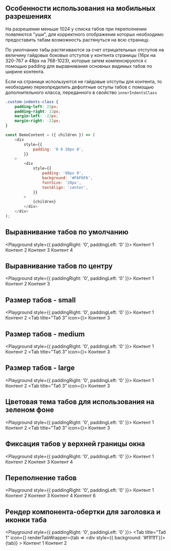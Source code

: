 
## Особенности использования на мобильных разрешениях
На разрешении меньше 1024 у списка табов при переполнении появляются "уши",
для корректного отображения которых необходимо предоставить табам возможность растянуться на всю страницу.

По умолчанию табы растягиваются за счет отрицательных отступов на величину гайдовых боковых отступов у контента страницы (16px на 320-767 и 48px на 768-1023),
которые затем компенсируются с помощью padding для выравнивания основных видимых табов по ширине контента.

Если на странице используются не гайдовые отступы для контента, то необходимо переопределить дефолтные оступы табов с помощью дополнительного класса, переданного в свойство `innerIndentsClass`
``` css
.custom-indents-class {
    padding-left: 22px;
    padding-right: 22px;
    margin-left: -22px;
    margin-right: -22px;
}
```

```javascript collapse=Код DemoContent
const DemoContent = ({ children }) => (
    <div
        style={{
            padding: '0 0 20px 0',
        }}
    >
        <div
            style={{
                padding: '80px 0',
                background: '#F6F6F6',
                fontSize: '20px',
                textAlign: 'center',
            }}
        >
            {children}
        </div>
    </div>
);
```

## Выравнивание табов по умолчанию

<Playground style={{ paddingRight: '0', paddingLeft: '0' }}>
    <ContentArea>
        <Tabs>
            <Tab title="Таб 1">
                <DemoContent>Контент 1</DemoContent>
            </Tab>
            <Tab title="Таб 2">
                <DemoContent>Контент 2</DemoContent>
            </Tab>
            <Tab title="Таб 3">
                <DemoContent>Контент 3</DemoContent>
            </Tab>
            <Tab title="Таб 4">
                <DemoContent>Контент 4</DemoContent>
            </Tab>
        </Tabs>
    </ContentArea>
</Playground>

## Выравнивание табов по центру

<Playground style={{ paddingRight: '0', paddingLeft: '0' }}>
    <ContentArea>
        <Tabs hAlign="center">
            <Tab title="Таб 1">
                <DemoContent>Контент 1</DemoContent>
            </Tab>
            <Tab title="Таб 2">
                <DemoContent>Контент 2</DemoContent>
            </Tab>
            <Tab title="Таб 3">
                <DemoContent>Контент 3</DemoContent>
            </Tab>
        </Tabs>
    </ContentArea>
</Playground>

## Размер табов - small

<Playground style={{ paddingRight: '0', paddingLeft: '0' }}>
    <ContentArea>
        <Tabs size="small">
            <Tab title="Таб 1">
                <DemoContent>Контент 1</DemoContent>
            </Tab>
            <Tab title="Таб 2">
                <DemoContent>Контент 2</DemoContent>
            </Tab>
            <Tab title="Таб 3" icon={<Balance />}>
                <DemoContent>Контент 3</DemoContent>
            </Tab>
        </Tabs>
    </ContentArea>
</Playground>

## Размер табов - medium

<Playground style={{ paddingRight: '0', paddingLeft: '0' }}>
    <ContentArea>
        <Tabs size="medium">
            <Tab title="Таб 1">
                <DemoContent>Контент 1</DemoContent>
            </Tab>
            <Tab title="Таб 2">
                <DemoContent>Контент 2</DemoContent>
            </Tab>
            <Tab title="Таб 3" icon={<Balance />}>
                <DemoContent>Контент 3</DemoContent>
            </Tab>
        </Tabs>
    </ContentArea>
</Playground>

## Размер табов - large

<Playground style={{ paddingRight: '0', paddingLeft: '0' }}>
    <ContentArea>
        <Tabs size="large">
            <Tab title="Таб 1">
                <DemoContent>Контент 1</DemoContent>
            </Tab>
            <Tab title="Таб 2">
                <DemoContent>Контент 2</DemoContent>
            </Tab>
            <Tab title="Таб 3" icon={<Balance />}>
                <DemoContent>Контент 3</DemoContent>
            </Tab>
        </Tabs>
    </ContentArea>
</Playground>

## Цветовая тема табов для использования на зеленом фоне

<Playground style={{ paddingRight: '0', paddingLeft: '0' }}>
    <ContentArea outerBackgroundColor="green">
        <Tabs size="large" tabColorTheme="green">
            <Tab title="Таб 1">
                <DemoContent>Контент 1</DemoContent>
            </Tab>
            <Tab title="Таб 2">
                <DemoContent>Контент 2</DemoContent>
            </Tab>
            <Tab title="Таб 3" icon={<Balance />}>
                <DemoContent>Контент 3</DemoContent>
            </Tab>
        </Tabs>
    </ContentArea>
</Playground>

## Фиксация табов у верхней границы окна

<Playground style={{ paddingRight: '0', paddingLeft: '0' }}>
    <ContentArea>
        <Tabs sticky>
            <Tab title="Таб 1">
                <DemoContent>Контент 1</DemoContent>
            </Tab>
            <Tab title="Таб 2">
                <DemoContent>Контент 2</DemoContent>
            </Tab>
            <Tab title="Таб 3">
                <DemoContent>Контент 3</DemoContent>
            </Tab>
            <Tab title="Таб 4">
                <DemoContent>Контент 4</DemoContent>
            </Tab>
        </Tabs>
    </ContentArea>
</Playground>

## Переполнение табов

<Playground style={{ paddingRight: '0', paddingLeft: '0' }}>
    <ContentArea>
        <Tabs>
            <Tab title="Таб с большим количеством текста 1">
                <DemoContent>Контент 1</DemoContent>
            </Tab>
            <Tab title="Таб с большим количеством текста 2">
                <DemoContent>Контент 2</DemoContent>
            </Tab>
            <Tab title="Таб с большим количеством текста 3">
                <DemoContent>Контент 3</DemoContent>
            </Tab>
            <Tab title="Таб с большим количеством текста 4">
                <DemoContent>Контент 4</DemoContent>
            </Tab>
            <Tab title="Таб с большим количеством текста 6">
                <DemoContent>Контент 6</DemoContent>
            </Tab>
        </Tabs>
    </ContentArea>
</Playground>

## Рендер компонента-обертки для заголовка и иконки таба

<Playground style={{ paddingRight: '0', paddingLeft: '0' }}>
    <ContentArea>
        <Tabs>
            <Tab
                title="Таб 1"
                icon={<Balance />}
                renderTabWrapper={tab => <div style={{ background: '#f1f1f1'}}>{tab}</div>}
            >
                <DemoContent>Контент 1</DemoContent>
            </Tab>
            <Tab title="Таб 2">
                <DemoContent>Контент 2</DemoContent>
            </Tab>
        </Tabs>
    </ContentArea>
</Playground>
